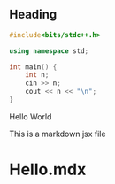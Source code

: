 
<Blog title="Hello World" date="August 18, 2021">

## Heading

```cpp
#include<bits/stdc++.h>

using namespace std;

int main() {
    int n;
    cin >> n;
    cout << n << "\n";
}
```

Hello World

This is a markdown jsx file

# Hello.mdx

</Blog>
